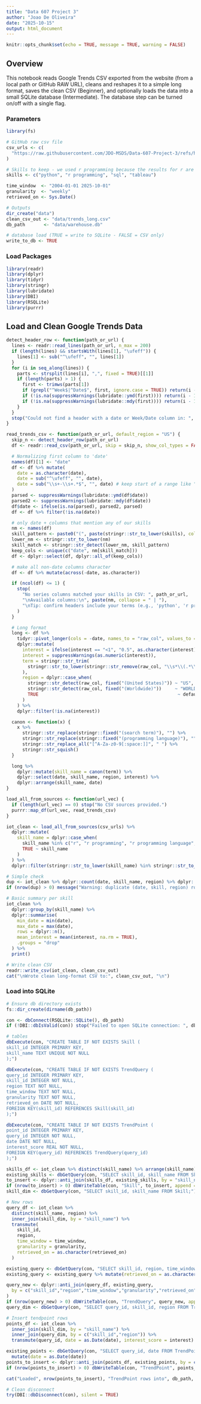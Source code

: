 ```yaml
---
title: "Data 607 Project 3"
author: "Joao De Oliveira"
date: "2025-10-15"
output: html_document
---
```


```r
knitr::opts_chunk$set(echo = TRUE, message = TRUE, warning = FALSE)
```

## Overview

This notebook reads Google Trends CSV exported from the website (from a local path or GitHub RAW URL), cleans and reshapes it to a simple long format, saves the clean CSV (Beginner), and optionally loads the data into a small SQLite database (Intermediate). The database step can be turned on/off with a single flag.

### Parameters

```r
library(fs)

# GitHub raw csv file
csv_urls <- c(
  "https://raw.githubusercontent.com/JDO-MSDS/Data-607-Project-3/refs/heads/main/data/data_science_skills_gt.csv"
)

# Skills to keep - we used r programming because the results for r are not very helpful
skills <- c("python", "r programming", "sql", "tableau")

time_window  <- "2004-01-01 2025-10-01"
granularity  <- "weekly"
retrieved_on <- Sys.Date()

# Outputs
dir_create("data")
clean_csv_out <- "data/trends_long.csv"
db_path       <- "data/warehouse.db"

# database load (TRUE = write to SQLite - FALSE = CSV only)
write_to_db <- TRUE
```

### Load Packages

```r

library(readr)
library(dplyr)
library(tidyr)
library(stringr)
library(lubridate)
library(DBI)
library(RSQLite)
library(purrr)

```

## Load and Clean Google Trends Data

```r
detect_header_row <- function(path_or_url) {
  lines <- readr::read_lines(path_or_url, n_max = 200)
  if (length(lines) && startsWith(lines[1], "\ufeff")) {
    lines[1] <- sub("^\ufeff", "", lines[1])
  }
  for (i in seq_along(lines)) {
    parts <- strsplit(lines[i], ",", fixed = TRUE)[[1]]
    if (length(parts) > 1) {
      first <- trimws(parts[1])
      if (grepl("^Week$|^Date$", first, ignore.case = TRUE)) return(i - 1L)
      if (!is.na(suppressWarnings(lubridate::ymd(first)))) return(i - 1L)
      if (!is.na(suppressWarnings(lubridate::mdy(first)))) return(i - 1L)
    }
  }
  stop("Could not find a header with a date or Week/Date column in: ", path_or_url)
}

read_trends_csv <- function(path_or_url, default_region = "US") {
  skip_n <- detect_header_row(path_or_url)
  df <- readr::read_csv(path_or_url, skip = skip_n, show_col_types = FALSE)

  # Normalizing first column to 'date'
  names(df)[1] <- "date"
  df <- df %>% mutate(
    date = as.character(date),
    date = sub("^\ufeff", "", date),
    date = sub("\\s+-\\s+.*$", "", date) # keep start of a range like "2020-01-01 - 2020-01-07"
  )
  parsed <- suppressWarnings(lubridate::ymd(df$date))
  parsed2 <- suppressWarnings(lubridate::mdy(df$date))
  df$date <- ifelse(is.na(parsed), parsed2, parsed)
  df <- df %>% filter(!is.na(date))

  # only date + columns that mention any of our skills
  nm <- names(df)
  skill_pattern <- paste0("(", paste(stringr::str_to_lower(skills), collapse = "|"), ")")
  lower_nm <- stringr::str_to_lower(nm)
  skill_match <- stringr::str_detect(lower_nm, skill_pattern)
  keep_cols <- unique(c("date", nm[skill_match]))
  df <- dplyr::select(df, dplyr::all_of(keep_cols))

  # make all non-date columns character
  df <- df %>% mutate(across(-date, as.character))

  if (ncol(df) <= 1) {
    stop(
      "No series columns matched your skills in CSV: ", path_or_url,
      "\nAvailable columns:\n", paste(nm, collapse = " | "),
      "\nTip: confirm headers include your terms (e.g., 'python', 'r programming', 'sql', 'tableau')."
    )
  }

  # Long format 
  long <- df %>%
    tidyr::pivot_longer(cols = -date, names_to = "raw_col", values_to = "interest") %>%
    dplyr::mutate(
      interest = ifelse(interest == "<1", "0.5", as.character(interest)),
      interest = suppressWarnings(as.numeric(interest)),
      term = stringr::str_trim(
        stringr::str_to_lower(stringr::str_remove(raw_col, "\\s*\\(.*\\)$"))
      ),
      region = dplyr::case_when(
        stringr::str_detect(raw_col, fixed("(United States)")) ~ "US",
        stringr::str_detect(raw_col, fixed("(Worldwide)"))     ~ "WORLD",
        TRUE                                                    ~ default_region
      )
    ) %>%
    dplyr::filter(!is.na(interest))

  canon <- function(x) {
    x %>%
      stringr::str_replace(stringr::fixed("(search term)"), "") %>%
      stringr::str_replace(stringr::fixed("(programming language)"), "") %>%
      stringr::str_replace_all("[^A-Za-z0-9[:space:]]", " ") %>%
      stringr::str_squish()
  }

  long %>%
    dplyr::mutate(skill_name = canon(term)) %>%
    dplyr::select(date, skill_name, region, interest) %>%
    dplyr::arrange(skill_name, date)
}

load_all_from_sources <- function(url_vec) {
  if (length(url_vec) == 0) stop("No CSV sources provided.")
  purrr::map_df(url_vec, read_trends_csv)
}
```

```r
iot_clean <- load_all_from_sources(csv_urls) %>%
  dplyr::mutate(
    skill_name = dplyr::case_when(
      skill_name %in% c("r", "r programming", "r programming language", "r  programming") ~ "r programming",
      TRUE ~ skill_name
    )
  ) %>%
  dplyr::filter(stringr::str_to_lower(skill_name) %in% stringr::str_to_lower(skills))

# Simple check
dup <- iot_clean %>% dplyr::count(date, skill_name, region) %>% dplyr::filter(n > 1)
if (nrow(dup) > 0) message("Warning: duplicate (date, skill, region) rows: ", nrow(dup))

# Basic summary per skill
iot_clean %>%
  dplyr::group_by(skill_name) %>%
  dplyr::summarise(
    min_date = min(date),
    max_date = max(date),
    rows = dplyr::n(),
    mean_interest = mean(interest, na.rm = TRUE),
    .groups = "drop"
  ) %>%
  print()

# Write clean CSV 
readr::write_csv(iot_clean, clean_csv_out)
cat("\nWrote clean long-format CSV to:", clean_csv_out, "\n")
```

### Load into SQLite 

```r
# Ensure db directory exists 
fs::dir_create(dirname(db_path))

con <- dbConnect(RSQLite::SQLite(), db_path)
if (!DBI::dbIsValid(con)) stop("Failed to open SQLite connection: ", db_path)

# tables 
dbExecute(con, "CREATE TABLE IF NOT EXISTS Skill (
skill_id INTEGER PRIMARY KEY,
skill_name TEXT UNIQUE NOT NULL
);")

dbExecute(con, "CREATE TABLE IF NOT EXISTS TrendQuery (
query_id INTEGER PRIMARY KEY,
skill_id INTEGER NOT NULL,
region TEXT NOT NULL,
time_window TEXT NOT NULL,
granularity TEXT NOT NULL,
retrieved_on DATE NOT NULL,
FOREIGN KEY(skill_id) REFERENCES Skill(skill_id)
);")

dbExecute(con, "CREATE TABLE IF NOT EXISTS TrendPoint (
point_id INTEGER PRIMARY KEY,
query_id INTEGER NOT NULL,
date DATE NOT NULL,
interest_score REAL NOT NULL,
FOREIGN KEY(query_id) REFERENCES TrendQuery(query_id)
);")

skills_df <- iot_clean %>% distinct(skill_name) %>% arrange(skill_name)
existing_skills <- dbGetQuery(con, "SELECT skill_id, skill_name FROM Skill;")
to_insert <- dplyr::anti_join(skills_df, existing_skills, by = "skill_name")
if (nrow(to_insert) > 0) dbWriteTable(con, "Skill", to_insert, append = TRUE)
skill_dim <- dbGetQuery(con, "SELECT skill_id, skill_name FROM Skill;")

# New rows 
query_df <- iot_clean %>%
  distinct(skill_name, region) %>%
  inner_join(skill_dim, by = "skill_name") %>%
  transmute(
    skill_id,
    region,
    time_window = time_window,
    granularity = granularity,
    retrieved_on = as.character(retrieved_on)
  )

existing_query <- dbGetQuery(con, "SELECT skill_id, region, time_window, granularity, retrieved_on FROM TrendQuery;")
existing_query <- existing_query %>% mutate(retrieved_on = as.character(retrieved_on))

query_new <- dplyr::anti_join(query_df, existing_query,
  by = c("skill_id","region","time_window","granularity","retrieved_on")
)
if (nrow(query_new) > 0) dbWriteTable(con, "TrendQuery", query_new, append = TRUE)
query_dim <- dbGetQuery(con, "SELECT query_id, skill_id, region FROM TrendQuery;")

# Insert tendpoint rows
points_df <- iot_clean %>%
  inner_join(skill_dim, by = "skill_name") %>%
  inner_join(query_dim, by = c("skill_id","region")) %>%
  transmute(query_id, date = as.Date(date), interest_score = interest)

existing_points <- dbGetQuery(con, "SELECT query_id, date FROM TrendPoint;") %>%
  mutate(date = as.Date(date))
points_to_insert <- dplyr::anti_join(points_df, existing_points, by = c("query_id","date"))
if (nrow(points_to_insert) > 0) dbWriteTable(con, "TrendPoint", points_to_insert, append = TRUE)

cat("Loaded", nrow(points_to_insert), "TrendPoint rows into", db_path, "\n")

# Clean disconnect
try(DBI::dbDisconnect(con), silent = TRUE)
```







